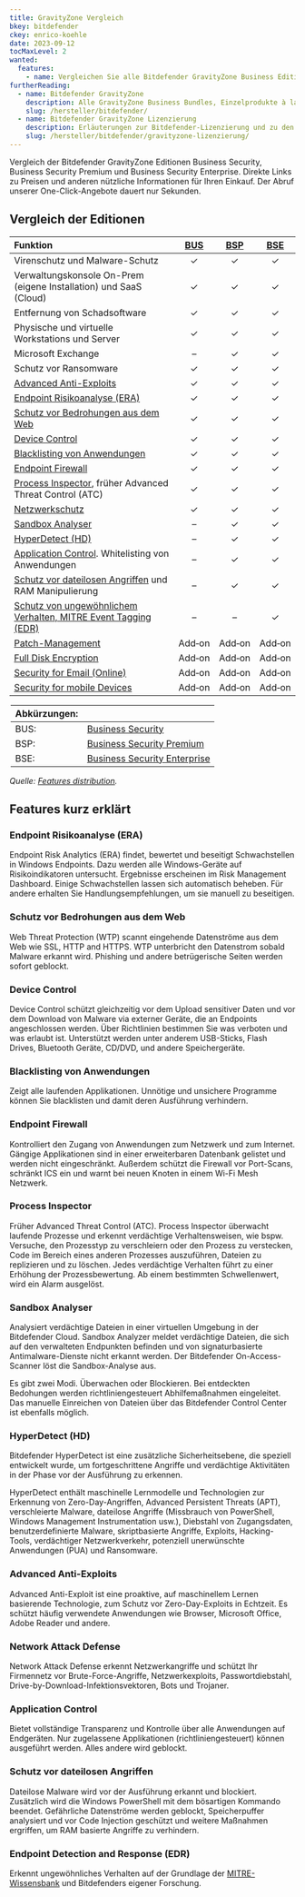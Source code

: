 ```yaml
---
title: GravityZone Vergleich
bkey: bitdefender
ckey: enrico-koehle
date: 2023-09-12
tocMaxLevel: 2
wanted:
  features:
    - name: Vergleichen Sie alle Bitdefender GravityZone Business Editionen.
furtherReading:
  - name: Bitdefender GravityZone
    description: Alle GravityZone Business Bundles, Einzelprodukte à la carte und Add-ons.
    slug: /hersteller/bitdefender/
  - name: Bitdefender GravityZone Lizenzierung
    description: Erläuterungen zur Bitdefender-Lizenzierung und zu den verschiedenen Einkaufsmöglichkeiten.
    slug: /hersteller/bitdefender/gravityzone-lizenzierung/
---
```


<Intro>

Vergleich der Bitdefender GravityZone Editionen Business Security, Business Security Premium und Business Security Enterprise. Direkte Links zu Preisen und anderen nützliche Informationen für Ihren Einkauf. Der Abruf unserer One-Click-Angebote dauert nur Sekunden.

</Intro>

<TOC />

## Vergleich der Editionen

|Funktion|[BUS](/hersteller/bitdefender/gravityzone-business-security/)|[BSP](/hersteller/bitdefender/gravityzone-business-security-premium/)|[BSE](/hersteller/bitdefender/gravityzone-business-security-enterprise/)|
|:---|:---:|:---:|:---:|
|Virenschutz und Malware-Schutz|✓|✓|✓|
|Verwaltungskonsole On-Prem (eigene Installation) und SaaS (Cloud)|✓|✓|✓|
|Entfernung von Schadsoftware|✓|✓|✓|
|Physische und virtuelle Workstations und Server|✓|✓|✓|
|Microsoft Exchange|–|✓|✓|
|Schutz vor Ransomware|✓|✓|✓|
|[Advanced Anti-Exploits](#advanced-anti-exploits)|✓|✓|✓|
|[Endpoint Risikoanalyse (ERA)](#endpoint-risikoanalyse-era)|✓|✓|✓|
|[Schutz vor Bedrohungen aus dem Web](#schutz-vor-bedrohungen-aus-dem-web)|✓|✓|✓|
|[Device Control](#device-control)|✓|✓|✓|
|[Blacklisting von Anwendungen](#blacklisting-von-anwendungen) |✓|✓|✓|
|[Endpoint Firewall](#endpoint-firewall) |✓|✓|✓|
|[Process Inspector](#process-inspector), früher Advanced Threat Control (ATC)|✓|✓|✓|
|[Netzwerkschutz](#network-attack-defense)|✓|✓|✓|
|[Sandbox Analyser](#sandbox-analyser)|–|✓|✓|
|[HyperDetect (HD)](#hyperdetect-hd)|–|✓|✓|
|[Application Control](#application-control). Whitelisting von Anwendungen|–|✓|✓|
|[Schutz vor dateilosen Angriffen](#schutz-vor-dateilosen-angriffen) und RAM Manipulierung|–|✓|✓|
|[Schutz von ungewöhnlichem Verhalten, MITRE Event Tagging (EDR)](#endpoint-detection-and-response-edr)|–|–|✓|
|[Patch-Management](/hersteller/bitdefender/gravityzone-patch-management/)|Add&#8209;on|Add&#8209;on|Add&#8209;on|
|[Full Disk Encryption](/hersteller/bitdefender/gravityzone-full-disk-encryption/)|Add&#8209;on|Add&#8209;on|Add&#8209;on|
|[Security for Email (Online)](/hersteller/bitdefender/gravityzone-security-for-email/)|Add&#8209;on|Add&#8209;on|Add&#8209;on|
|[Security for mobile Devices](/hersteller/bitdefender/gravityzone-security-for-mobile-devices/)|Add&#8209;on|Add&#8209;on|Add&#8209;on|
<Legend>

| Abkürzungen: ||
|:----|:----|
| BUS: | [Business Security](/hersteller/bitdefender/gravityzone-business-security/) |
| BSP: | [Business Security Premium](/hersteller/bitdefender/gravityzone-business-security-premium/) |
| BSE: | [Business Security Enterprise](/hersteller/bitdefender/gravityzone-business-security-enterprise/) |

</Legend>

*Quelle: [Features distribution](https://www.bitdefender.com/business/support/?lang=en).*

## Features kurz erklärt

### Endpoint Risikoanalyse (ERA)

Endpoint Risk Analytics (ERA) findet, bewertet und beseitigt Schwachstellen in Windows Endpoints. Dazu werden alle Windows-Geräte auf Risikoindikatoren untersucht. Ergebnisse erscheinen im Risk Management Dashboard. Einige Schwachstellen lassen sich automatisch beheben. Für andere erhalten Sie Handlungsempfehlungen, um sie manuell zu beseitigen.

### Schutz vor Bedrohungen aus dem Web

Web Threat Protection (WTP) scannt eingehende Datenströme aus dem Web wie SSL, HTTP and HTTPS. WTP unterbricht den Datenstrom sobald Malware erkannt wird. Phishing und andere betrügerische Seiten werden sofort geblockt.

### Device Control

Device Control schützt gleichzeitig vor dem Upload sensitiver Daten und vor dem Download von Malware via externer Geräte, die an Endpoints angeschlossen werden. Über Richtlinien bestimmen Sie was verboten und was erlaubt ist. Unterstützt werden unter anderem USB-Sticks, Flash Drives, Bluetooth Geräte, CD/DVD, und andere Speichergeräte.

### Blacklisting von Anwendungen

Zeigt alle laufenden Applikationen. Unnötige und unsichere Programme können Sie blacklisten und damit deren Ausführung verhindern.

### Endpoint Firewall

Kontrolliert den Zugang von Anwendungen zum Netzwerk und zum Internet. Gängige Applikationen sind in einer erweiterbaren Datenbank gelistet und werden nicht eingeschränkt. Außerdem schützt die Firewall vor Port-Scans, schränkt ICS ein und warnt bei neuen Knoten in einem Wi-Fi Mesh Netzwerk.

### Process Inspector

Früher Advanced Threat Control (ATC). Process Inspector überwacht laufende Prozesse und erkennt verdächtige Verhaltensweisen, wie bspw. Versuche, den Prozesstyp zu verschleiern oder den Prozess zu verstecken, Code im Bereich eines anderen Prozesses auszuführen, Dateien zu replizieren und zu löschen. Jedes verdächtige Verhalten führt zu einer Erhöhung der Prozessbewertung. Ab einem bestimmten Schwellenwert, wird ein Alarm ausgelöst.

### Sandbox Analyser

Analysiert verdächtige Dateien in einer virtuellen Umgebung in der Bitdefender Cloud. Sandbox Analyzer meldet verdächtige Dateien, die sich auf den verwalteten Endpunkten befinden und von signaturbasierte Antimalware-Dienste nicht erkannt werden. Der Bitdefender On-Access-Scanner löst die Sandbox-Analyse aus.

Es gibt zwei Modi. Überwachen oder Blockieren. Bei entdeckten Bedohungen werden richtliniengesteuert Abhilfemaßnahmen eingeleitet. Das manuelle Einreichen von Dateien über das Bitdefender Control Center ist ebenfalls möglich.

### HyperDetect (HD)

Bitdefender HyperDetect ist eine zusätzliche Sicherheitsebene, die speziell entwickelt wurde, um fortgeschrittene Angriffe und verdächtige Aktivitäten in der Phase vor der Ausführung zu erkennen.

HyperDetect enthält maschinelle Lernmodelle und Technologien zur Erkennung von Zero-Day-Angriffen, Advanced Persistent Threats (APT), verschleierte Malware, dateilose Angriffe (Missbrauch von PowerShell, Windows Management Instrumentation usw.), Diebstahl von Zugangsdaten, benutzerdefinierte Malware, skriptbasierte Angriffe, Exploits, Hacking-Tools, verdächtiger Netzwerkverkehr, potenziell unerwünschte Anwendungen (PUA) und Ransomware.

### Advanced Anti-Exploits

Advanced Anti-Exploit ist eine proaktive, auf maschinellem Lernen basierende Technologie, zum Schutz vor Zero-Day-Exploits in Echtzeit. Es schützt häufig verwendete Anwendungen wie Browser, Microsoft Office, Adobe Reader und andere.

### Network Attack Defense

Network Attack Defense erkennt Netzwerkangriffe und schützt Ihr Firmennetz vor Brute-Force-Angriffe, Netzwerkexploits, Passwortdiebstahl, Drive-by-Download-Infektionsvektoren, Bots und Trojaner.

### Application Control

Bietet vollständige Transparenz und Kontrolle über alle Anwendungen auf Endgeräten. Nur zugelassene Applikationen (richtliniengesteuert) können ausgeführt werden. Alles andere wird geblockt.

### Schutz vor dateilosen Angriffen

Dateilose Malware wird vor der Ausführung erkannt und blockiert. Zusätzlich wird die Windows PowerShell mit dem bösartigen Kommando beendet. Gefährliche Datenströme werden geblockt, Speicherpuffer analysiert und vor Code Injection geschützt und weitere Maßnahmen ergriffen, um RAM basierte Angriffe zu verhindern.

### Endpoint Detection and Response (EDR)

Erkennt ungewöhnliches Verhalten auf der Grundlage der [MITRE-Wissensbank](https://attack.mitre.org/) und Bitdefenders eigener Forschung.
